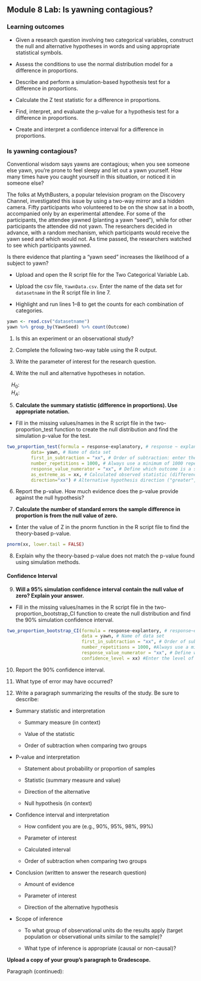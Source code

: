 ## Module 8 Lab:  Is yawning contagious?

\setstretch{1}

### Learning outcomes

* Given a research question involving two categorical variables, construct the null and alternative hypotheses
  in words and using appropriate statistical symbols.
  
* Assess the conditions to use the normal distribution model for a difference in proportions.

* Describe and perform a simulation-based hypothesis test for a difference in proportions.

* Calculate the Z test statistic for a difference in proportions.

* Find, interpret, and evaluate the p-value for a hypothesis test for a difference in proportions.

* Create and interpret a confidence interval for a difference in proportions.

### Is yawning contagious?

Conventional wisdom says yawns are contagious; when you see someone else yawn, you’re prone to feel sleepy and let out a yawn yourself. How many times have you caught yourself in this situation, or noticed it in someone else? 

The folks at MythBusters, a popular television program on the Discovery Channel, investigated this issue by using a two-way mirror and a hidden camera. Fifty participants who volunteered to be on the show sat in a booth, accompanied only by an experimental attendee. For some of the participants, the attendee yawned (planting a yawn “seed”), while for other participants the attendee did not yawn. The researchers decided in advance, with a random mechanism, which participants would receive the yawn seed and which would not. As time passed, the researchers watched to see which participants yawned.

Is there evidence that planting a "yawn seed" increases the likelihood of a subject to yawn?

* Upload and open the R script file for the Two Categorical Variable Lab. 

* Upload the csv file, `YawnData.csv`.  Enter the name of the data set for `datasetname` in the R script file in line 7. 

* Highlight and run lines 1--8 to get the counts for each combination of categories.

```r
yawn <- read.csv("datasetname")
yawn %>% group_by(YawnSeed) %>% count(Outcome)
```

1. Is this an experiment or an observational study?
\vspace{0.2in}

2. Complete the following two-way table using the R output.

\begin{center}
\begin{tabular}{|c|c|c|c|}\hline
 & \multicolumn{2}{|c|}{\textbf{Treatment}} & \\ \hline
\textbf{Outcome} & \hspace{0.35in} Yawn Seed \hspace{0.35in} & \hspace{0.35in} No Yawn Seed \hspace{0.35in} & \hspace{0.35in} Total \hspace{0.35in} \\ \hline
 Yawned & & & \\ 
  & & & \\ \hline
 Did Not Yawn & & & \\ 
  & & & \\ \hline
 Total & & &  \\ 
 & & & \\ \hline  
\end{tabular}
\end{center}

3. Write the parameter of interest for the research question.
\vspace{0.6in}

4. Write the null and alternative hypotheses in notation.

\vspace{2mm}

|    $H_0$:

\vspace{0.2in}

|    $H_A$:

\vspace{0.2in}

5. **Calculate the summary statistic (difference in proportions).  Use appropriate notation.**
\vspace{0.4in}

* Fill in the missing values/names in the R script file in the two-proportion_test function to create the null distribution and find the simulation p-value for the test.

```r
two_proportion_test(formula = response~explanatory, # response ~ explanatory
         data= yawn, # Name of data set
         first_in_subtraction = "xx", # Order of subtraction: enter the name of Group 1
         number_repetitions = 1000, # Always use a minimum of 1000 repetitions
         response_value_numerator = "xx", # Define which outcome is a success 
         as_extreme_as = xx, # Calculated observed statistic (difference in sample proportions)
         direction="xx") # Alternative hypothesis direction ("greater","less","two-sided")
```

6. Report the p-value. How much evidence does the p-value provide against the null hypothesis?
\vspace{0.3in}

7. **Calculate the number of standard errors the sample difference in proportion is from the null value of zero.**
\vspace{0.7in}

* Enter the value of Z in the pnorm function in the R script file to find the theory-based p-value.  

```r
pnorm(xx, lower.tail = FALSE)
```

8. Explain why the theory-based p-value does not match the p-value found using simulation methods.

\vspace{0.8in}

#### Confidence Interval {-}

9.  **Will a 95\% simulation confidence interval contain the null value of zero? Explain your answer.**
\vspace{0.7in}

\newpage

* Fill in the missing values/names in the R script file in the two-proportion_bootstrap_CI function to create the null distribution and find the 90\% simulation confidence interval.

```r
two_proportion_bootstrap_CI(formula = response~explantory, # response~explanatory,
                            data = yawn, # Name of data set
                            first_in_subtraction = "xx", # Order of subtraction; enter the name of Group 1
                            number_repetitions = 1000, #Always use a minimum of 1000 repetitions
                            response_value_numerator = "xx", # Define which outcome is a success
                            confidence_level = xx) #Enter the level of confidence as a decimal)
```

10. Report the 90\% confidence interval.

\vspace{0.2in}

11. What type of error may have occurred?

\vspace{0.2in}

12. Write a paragraph summarizing the results of the study.  Be sure to describe:

* Summary statistic and interpretation

    * Summary measure (in context)
    
    * Value of the statistic 
    
    * Order of subtraction when comparing two groups

* P-value and interpretation

    * Statement about probability or proportion of samples
    
    * Statistic (summary measure and value)
    
    * Direction of the alternative 
    
    * Null hypothesis (in context) 


* Confidence interval and interpretation

    * How confident you are (e.g., 90%, 95%, 98%, 99%)
    
    * Parameter of interest
    
    * Calculated interval
    
    * Order of subtraction when comparing two groups


* Conclusion (written to answer the research question)

    * Amount of evidence
    
    * Parameter of interest 
    
    * Direction of the alternative hypothesis


* Scope of inference

    * To what group of observational units do the results apply (target population or observational units similar to the sample)?
	
    * What type of inference is appropriate (causal or non-causal)?

**Upload a copy of your group's paragraph to Gradescope.** 

\newpage

Paragraph (continued): 

\newpage
